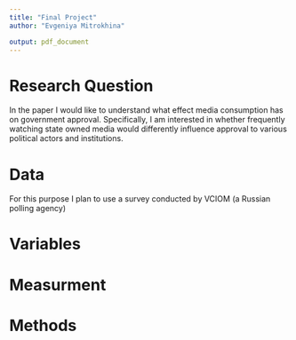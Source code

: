 ```yaml
---
title: "Final Project"
author: "Evgeniya Mitrokhina"

output: pdf_document
---
```


# Research Question


In the paper I would like to understand what effect media consumption has on government approval. Specifically, I am interested in whether frequently watching state owned media would differently influence approval to various political actors and institutions. 

# Data

For this purpose I plan to use a survey conducted by VCIOM (a Russian polling agency)

# Variables



# Measurment



# Methods